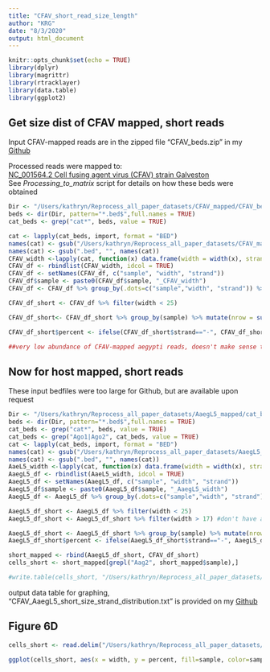 ```yaml
---
title: "CFAV_short_read_size_length"
author: "KRG"
date: "8/3/2020"
output: html_document
---
```


```r
knitr::opts_chunk$set(echo = TRUE)
library(dplyr)
library(magrittr)
library(rtracklayer)
library(data.table)
library(ggplot2)
```

## Get size dist of CFAV mapped, short reads 

Input CFAV-mapped reads are in the zipped file "CFAV_beds.zip" in my [Github](https://github.com/kathrynrozengagnon/AGOCLIP_2020)

Processed reads were mapped to:  
[NC_001564.2 Cell fusing agent virus (CFAV) strain Galveston](https://www.ncbi.nlm.nih.gov/nuccore/NC_001564)  
See *Processing_to_matrix* script for details on how these beds were obtained 
```r
Dir <- "/Users/kathryn/Reprocess_all_paper_datasets/CFAV_mapped/CFAV_beds"
beds <- dir(Dir, pattern="*.bed$",full.names = TRUE)
cat_beds <- grep("cat*", beds, value = TRUE)

cat <- lapply(cat_beds, import, format = "BED")
names(cat) <- gsub("/Users/kathryn/Reprocess_all_paper_datasets/CFAV_mapped/CFAV_beds/", "", cat_beds)
names(cat) <- gsub(".bed", "", names(cat))
CFAV_width <-lapply(cat, function(x) data.frame(width = width(x), strand = x@strand))
CFAV_df <- rbindlist(CFAV_width, idcol = TRUE)
CFAV_df <- setNames(CFAV_df, c("sample", "width", "strand"))
CFAV_df$sample <- paste0(CFAV_df$sample, "_CFAV_width")
CFAV_df <- CFAV_df %>% group_by(.dots=c("sample","width", "strand")) %>% mutate(count = n()) %>% summarise_all(dplyr::first)

CFAV_df_short <- CFAV_df %>% filter(width < 25)

CFAV_df_short<- CFAV_df_short %>% group_by(sample) %>% mutate(nrow = sum(count), percent=count/nrow)

CFAV_df_short$percent <- ifelse(CFAV_df_short$strand=="-", CFAV_df_short$percent* -1, CFAV_df_short$percent*1)

##very low abundance of CFAV-mapped aegypti reads, doesn't make sense to include 
```

## Now for host mapped, short reads 

These input bedfiles were too large for Github, but are available upon request  
```r
Dir <- "/Users/kathryn/Reprocess_all_paper_datasets/AaegL5_mapped/cat_beds"
beds <- dir(Dir, pattern="*.bed$",full.names = TRUE)
cat_beds <- grep("cat*", beds, value = TRUE)
cat_beds <- grep("Ago1|Ago2", cat_beds, value = TRUE)
cat <- lapply(cat_beds, import, format = "BED")
names(cat) <- gsub("/Users/kathryn/Reprocess_all_paper_datasets/AaegL5_mapped/cat_beds/", "", cat_beds)
names(cat) <- gsub(".bed", "", names(cat))
AaeL5_width <-lapply(cat, function(x) data.frame(width = width(x), strand = x@strand))
AaegL5_df <- rbindlist(AaeL5_width, idcol = TRUE)
AaegL5_df <- setNames(AaegL5_df, c("sample", "width", "strand"))
AaegL5_df$sample <- paste0(AaegL5_df$sample, "_AaegL5_width")
AaegL5_df <- AaegL5_df %>% group_by(.dots=c("sample","width", "strand")) %>% mutate(count = n()) %>% summarise_all(dplyr::first)

AaegL5_df_short <- AaegL5_df %>% filter(width < 25)
AaegL5_df_short <- AaegL5_df_short %>% filter(width > 17) #don't have any CFAV reads less than 18nt

AaegL5_df_short <- AaegL5_df_short %>% group_by(sample) %>% mutate(nrow = sum(count), percent=count/nrow)
AaegL5_df_short$percent <- ifelse(AaegL5_df_short$strand=="-", AaegL5_df_short$percent* -1, AaegL5_df_short$percent*1)

short_mapped <- rbind(AaegL5_df_short, CFAV_df_short)
cells_short <- short_mapped[grepl("Aag2", short_mapped$sample),]

#write.table(cells_short, "/Users/kathryn/Reprocess_all_paper_datasets/Supp_tables/CFAV_AaegL5_short_size_strand_distribution.txt", col.names = TRUE, row.names = TRUE, sep = "\t", quote = FALSE)
```
output data table for graphing, "CFAV_AaegL5_short_size_strand_distribution.txt" is provided on my [Github](https://github.com/kathrynrozengagnon/AGOCLIP_2020)

## Figure 6D

```r
cells_short <- read.delim("/Users/kathryn/Reprocess_all_paper_datasets/Supp_tables/CFAV_AaegL5_short_size_strand_distribution.txt", header = TRUE, sep = "\t")

ggplot(cells_short, aes(x = width, y = percent, fill=sample, color=sample)) + geom_bar(stat = "identity", position=position_dodge()) +  scale_fill_manual(values = c("white", "white", "#1B0B80", "#8A0F09")) + scale_colour_manual(values = c("#1B0B80", "#8A0F09", "black", "black")) + theme_bw()
```

